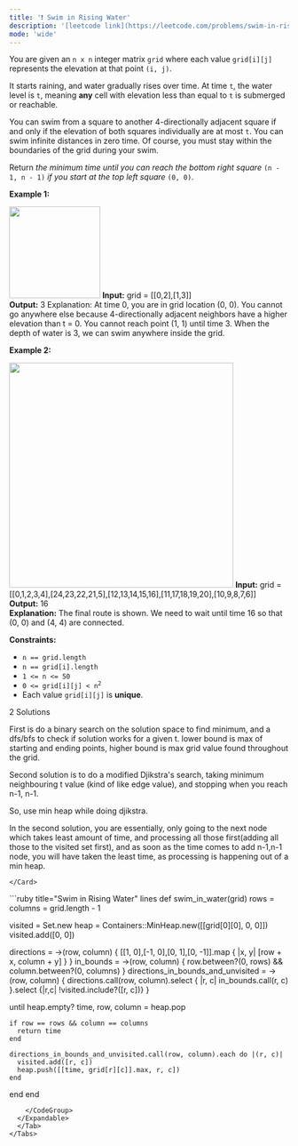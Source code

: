 ```yaml
---
title: '❗️ Swim in Rising Water'
description: '[leetcode link](https://leetcode.com/problems/swim-in-rising-water/description/)'
mode: 'wide'
---
```

<Tabs>
  <Tab title="Question" icon="circle-question" iconType="regular">
    <Card>
      <p>You are given an <code>n x n</code> integer matrix <code>grid</code> where each value <code>grid[i][j]</code> represents the elevation at that point <code>(i, j)</code>.</p>  <p>It starts raining, and water gradually rises over time. At time <code>t</code>, the water level is <code>t</code>, meaning <strong>any</strong> cell with elevation less than equal to <code>t</code> is submerged or reachable.</p>  <p>You can swim from a square to another 4-directionally adjacent square if and only if the elevation of both squares individually are at most <code>t</code>. You can swim infinite distances in zero time. Of course, you must stay within the boundaries of the grid during your swim.</p>  <p>Return <em>the minimum time until you can reach the bottom right square </em><code>(n - 1, n - 1)</code><em> if you start at the top left square </em><code>(0, 0)</code>.</p>   <p><strong class="example">Example 1:</strong></p> <img alt="" src="https://assets.leetcode.com/uploads/2021/06/29/swim1-grid.jpg" style="width: 164px; height: 165px;" />  <strong>Input:</strong> grid = [[0,2],[1,3]] <br/> <strong>Output:</strong> 3 Explanation: At time 0, you are in grid location (0, 0). You cannot go anywhere else because 4-directionally adjacent neighbors have a higher elevation than t = 0. You cannot reach point (1, 1) until time 3. When the depth of water is 3, we can swim anywhere inside the grid.   <p><strong class="example">Example 2:</strong></p> <img alt="" src="https://assets.leetcode.com/uploads/2021/06/29/swim2-grid-1.jpg" style="width: 404px; height: 405px;" />  <strong>Input:</strong> grid = [[0,1,2,3,4],[24,23,22,21,5],[12,13,14,15,16],[11,17,18,19,20],[10,9,8,7,6]] <br/> <strong>Output:</strong> 16 <br/> <strong>Explanation:</strong> The final route is shown. We need to wait until time 16 so that (0, 0) and (4, 4) are connected.    <p><strong>Constraints:</strong></p>  <ul>  <li><code>n == grid.length</code></li>  <li><code>n == grid[i].length</code></li>  <li><code>1 &lt;= n &lt;= 50</code></li>  <li><code>0 &lt;= grid[i][j] &lt;&nbsp;n<sup>2</sup></code></li>  <li>Each value <code>grid[i][j]</code> is <strong>unique</strong>.</li> </ul> 
    </Card>
  </Tab>
  <Tab title="Solution" icon="lightbulb" iconType="regular" >
    <Card>
      2 Solutions

First is do a binary search on the solution space to find minimum, and a dfs/bfs to check if solution works for a given t. lower bound is max of starting and ending points, higher bound is max grid value found throughout the grid.


Second solution is to do a modified Djikstra's search, taking minimum neighbouring t value (kind of like edge value), and stopping when you reach n-1, n-1.

So, use min heap while doing djikstra.

In the second solution, you are essentially, only going to the next node which takes least amount of time, and processing all those first(adding all those to the visited set first), and as soon as the time comes to add n-1,n-1 node, you will have taken the least time, as processing is happening out of a min heap.



    </Card>
  <Expandable title="code">
    <CodeGroup dropdown>
```ruby title="Swim in Rising Water" lines
def swim_in_water(grid)
  rows = columns = grid.length - 1
  
  visited = Set.new
  heap = Containers::MinHeap.new([[grid[0][0], 0, 0]])
  visited.add([0, 0])

  directions = ->(row, column) { [[1, 0],[-1, 0],[0, 1],[0, -1]].map { |x, y| [row + x, column + y] } }
  in_bounds = ->(row, column) { row.between?(0, rows) && column.between?(0, columns) }
  directions_in_bounds_and_unvisited = ->(row, column) { directions.call(row, column).select { |r, c| in_bounds.call(r, c) }.select {|r,c| !visited.include?([r, c])} }

  until heap.empty?
    time, row, column = heap.pop

    if row == rows && column == columns
      return time
    end

    directions_in_bounds_and_unvisited.call(row, column).each do |(r, c)|
      visited.add([r, c])
      heap.push([[time, grid[r][c]].max, r, c])
    end
  end
end
```
    </CodeGroup>
  </Expandable>
  </Tab>
</Tabs>
